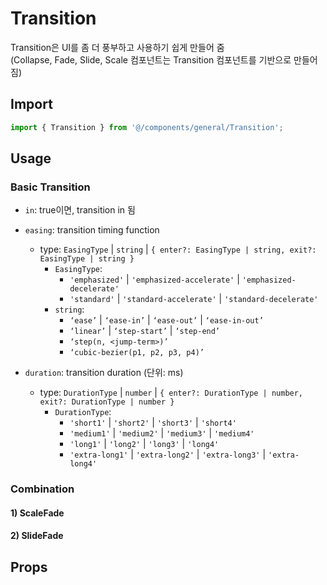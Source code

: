 
<Meta of={TransitionStories} />

# Transition

Transition은 UI를 좀 더 풍부하고 사용하기 쉽게 만들어 줌<br />
(Collapse, Fade, Slide, Scale 컴포넌트는 Transition 컴포넌트를 기반으로 만들어짐)

## Import

```js
import { Transition } from '@/components/general/Transition';
```

## Usage

### Basic Transition

- `in`: true이면, transition in 됨

- `easing`: transition timing function

  - type: `EasingType` | `string` | `{ enter?: EasingType | string, exit?: EasingType | string }`
    - `EasingType`:
      - `'emphasized'` | `'emphasized-accelerate'` | `'emphasized-decelerate'`
      - `'standard'` | `'standard-accelerate'` | `'standard-decelerate'`
    - `string`:
      - `‘ease’` | `‘ease-in’` | `‘ease-out’` | `‘ease-in-out’`
      - `‘linear’` | `‘step-start’` | `‘step-end’`
      - `‘step(n, <jump-term>)’`
      - `‘cubic-bezier(p1, p2, p3, p4)’`

- `duration`: transition duration (단위: ms)
  - type: `DurationType` | `number` | `{ enter?: DurationType | number, exit?: DurationType | number }`
    - `DurationType`:
      - `'short1'` | `'short2'` | `'short3'` | `'short4'`
      - `'medium1'` | `'medium2'` | `'medium3'` | `'medium4'`
      - `'long1'` | `'long2'` | `'long3'` | `'long4'`
      - `'extra-long1'` | `'extra-long2'` | `'extra-long3'` | `'extra-long4'`

<Canvas of={TransitionStories.RotateTransition} />

### Combination

#### 1) ScaleFade

<Canvas of={TransitionStories.ScaleFade} />

#### 2) SlideFade

<Canvas of={TransitionStories.SlideFade} />

## Props

<ArgTypes of={TransitionStories} sort="alpha" />
